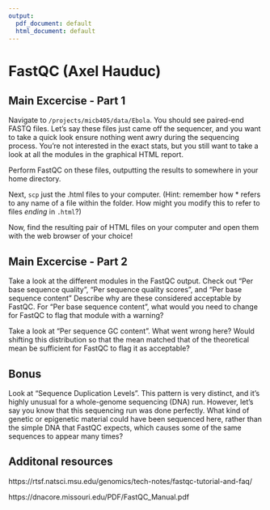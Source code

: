 ```yaml
---
output:
  pdf_document: default
  html_document: default
---
```

# FastQC (Axel Hauduc)

## Main Excercise - Part 1

Navigate to `/projects/micb405/data/Ebola`. You should see paired-end FASTQ files. Let's say these files just came off the sequencer, and you want to take a quick look ensure nothing went awry during the sequencing process. You're not interested in the exact stats, but you still want to take a look at all the modules in the graphical HTML report.

Perform FastQC on these files, outputting the results to somewhere in your home directory.

Next, `scp` just the .html files to your computer. (Hint: remember how * refers to any name of a file within the folder. How might you modify this to refer to files *ending* in `.html`?)

Now, find the resulting pair of HTML files on your computer and open them with the web browser of your choice!

## Main Excercise - Part 2

Take a look at the different modules in the FastQC output. Check out "Per base sequence quality", "Per sequence quality scores", and "Per base sequence content"
Describe why are these considered acceptable by FastQC.
For "Per base sequence content", what would you need to change for FastQC to flag that module with a warning?

Take a look at "Per sequence GC content". What went wrong here? Would shifting this distribution so that the mean matched that of the theoretical mean be sufficient for FastQC to flag it as acceptable?

## Bonus

Look at "Sequence Duplication Levels". This pattern is very distinct, and it's highly unusual for a whole-genome sequencing (DNA) run. However, let's say you know that this sequencing run was done perfectly. What kind of genetic or epigenetic material could have been sequenced here, rather than the simple DNA that FastQC expects, which causes some of the same sequences to appear many times?

##  Additonal resources

https://rtsf.natsci.msu.edu/genomics/tech-notes/fastqc-tutorial-and-faq/

https://dnacore.missouri.edu/PDF/FastQC_Manual.pdf
